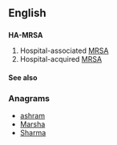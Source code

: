 ==English==

==={{initialism-old|en}}===
'''HA-MRSA'''

# Hospital-associated [[MRSA]]
# Hospital-acquired [[MRSA]]

====See also====
{{projectlinks
|pedia}}

===Anagrams===
* [[ashram#English|ashram]]
* [[Marsha#English|Marsha]]
* [[Sharma#English|Sharma]]